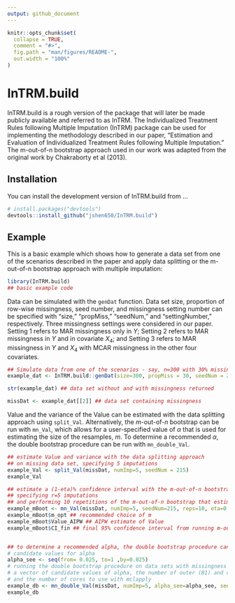 ```yaml
---
output: github_document
---
```


<!-- README.md is generated from README.Rmd. Please edit that file -->

```r
knitr::opts_chunk$set(
  collapse = TRUE,
  comment = "#>",
  fig.path = "man/figures/README-",
  out.width = "100%"
)
```

# InTRM.build

InTRM.build is a rough version of the package that will later be made publicly available and referred to as InTRM. The Individualized Treatment Rules following Multiple Imputation (InTRM) package can be used for implementing the methodology described in our paper, "Estimation and Evaluation of Individualized Treatment Rules following Multiple Imputation." The m-out-of-n bootstrap approach used in our work was adapted from the original work by Chakraborty et al (2013).


<!-- badges: start -->
<!-- badges: end -->


## Installation

You can install the development version of InTRM.build from ...

``` r
# install.packages("devtools")
devtools::install_github("jshen650/InTRM.build")
```

## Example

This is a basic example which shows how to generate a data set from one of the scenarios described in the paper and apply data splitting or the m-out-of-n bootstrap approach with multiple imputation:

```r
library(InTRM.build)
## basic example code
```

Data can be simulated with the `genDat` function. Data set size, proportion of row-wise missingness, seed number, and missingness setting number can be specified with "size," "propMiss," "seedNum," and "settingNumber," respectively. Three missingness settings were considered in our paper. Setting 1 refers to MAR missingness only in $Y$; Setting 2 refers to MAR missingness in $Y$ and in covariate $X_4$; and Setting 3 refers to MAR missingness in $Y$ and $X_4$ with MCAR missingness in the other four covariates.

```r
## Simulate data from one of the scenarios - say, n=300 with 30% missingness only in Y (Setting 1)
example_dat <- InTRM.build::genDat(size=300, propMiss = 30, seedNum = 215, settingNumber = 1)

str(example_dat) ## data set without and with missingness returned

missDat <- example_dat[[2]] ## data set containing missingness

```

Value and the variance of the Value can be estimated with the data splitting approach using `split_Val`. Alternatively, the $m$-out-of-$n$ bootstrap can be run with `mn_Val`, which allows for a user-specified value of $\alpha$ that is used for estimating the size of the resamples, $m$. To determine a recommended $\alpha$, the double bootstrap procedure can be run with `mn_double_Val`.

```r

## estimate Value and variance with the data splitting approach
## on missing data set, specifying 5 imputations
example_Val <- split_Val(missDat, numImp=5, seedNum = 215)
example_Val

## estimate a (1-eta)% confidence interval with the m-out-of-n bootstrap on data set with missingness
## specifying r=5 imputations
## and performing 10 repetitions of the m-out-of-n bootstrap that estimates m with a specified alpha value
example_mBoot <- mn_Val(missDat, numImp=5, seedNum=215, reps=10, eta=0.05, alpha=0.025)
example_mBoot$m_opt ## recommended choice of m
example_mBoot$Value_AIPW ## AIPW estimate of Value
example_mBoot$CI_fin ## final 95% confidence interval from running m-out-of-n bootstrap on data sets imputed r=5 times


## to determine a recommended alpha, the double bootstrap procedure can be used for obtaining (1-eta)% coverage
# candidate values for alpha
alpha_see <- seq(from= 0.025, to=1 ,by=0.025)
# running the double bootstrap procedure on data sets with missingness by specifying the number of imputations,
# a vector of candidate values of alpha, the number of outer (B1) and conditional (B2) bootstraps to perform,
# and the number of cores to use with mclapply
example_db <- mn_double_Val(missDat, numImp=5, alpha_see=alpha_see, seedNum=215, B1=5, B2=5, eta=0.05, nCores=4 )
example_db

```

<!-- NOTE TO JENNY: If you get an error when knitting about not being able to find a function, make sure it is included in NAMESPACE as export(functionName)

<!-- What is special about using `README.Rmd` instead of just `README.md`? You can include R chunks like so: -->

<!-- ```{r cars} -->
<!-- summary(cars) -->
<!-- ``` -->

<!-- You'll still need to render `README.Rmd` regularly, to keep `README.md` up-to-date. `devtools::build_readme()` is handy for this. You could also use GitHub Actions to re-render `README.Rmd` every time you push. An example workflow can be found here: <https://github.com/r-lib/actions/tree/v1/examples>. -->

<!-- You can also embed plots, for example: -->

<!-- ```{r pressure, echo = FALSE} -->
<!-- plot(pressure) -->
<!-- ``` -->

<!-- In that case, don't forget to commit and push the resulting figure files, so they display on GitHub and CRAN. -->
